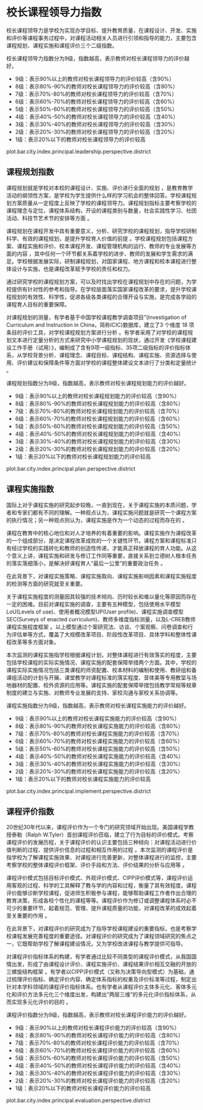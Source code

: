 <!-- chapter principal  -->



# 校长课程领导力指数

校长课程领导力是学校为实现办学目标、提升教育质量，在课程设计、开发、实施和评价等课程事务过程中，对课程活动相关人员进行引领和指导的能力，主要包含课程规划、课程实施和课程评价三个二级指数。


校长课程领导力指数分为9级，指数越高，表示教师对校长课程领导力的评价越好。

\mylist

- 9级：表示90%以上的教师对校长课程领导力的评价较高\footnote{我们将得分超过本维度总分60\%界定为教师对校长课程领导力评价较高。}（含90%）
- 8级：表示80%-90%的教师对校长课程领导力的评价较高（含80%）
- 7级：表示70%-80%的教师对校长课程领导力的评价较高（含70%）
- 6级：表示60%-70%的教师对校长课程领导力的评价较高（含60%）
- 5级：表示50%-60%的教师对校长课程领导力的评价较高（含50%）
- 4级：表示40%-50%的教师对校长课程领导力的评价较高（含40%）
- 3级：表示30%-40%的教师对校长课程领导力的评价较高（含30%）
- 2级：表示20%-30%的教师对校长课程领导力的评价较高（含20%）
- 1级：表示20%以下的教师对校长课程领导力的评价较高

\mytext

plot.bar.city.index.principal.leadership.perspective.district

## 课程规划指数

课程规划就是学校对本校的课程设计、实施、评价进行全面的规划 ，是教育教学活动的纲领性方案，是学校为学生提供什么样的学习机会的整体回答。学校课程规划方案质量从一定程度上反映了学校的课程领导力。课程规划指标主要考察学校的课程理念与定位，课程体系结构，开设的课程类别与数量，社会实践性学习、社团活动、科技节艺术节的安排等方面 。

课程规划在课程开发中具有重要意义，分析、研究学校的课程规划，指导学校研制科学、有效的课程规划，是提升学校育人价值的前提 。学校课程规划包括课程方案、课程实施和评价、校本课程开发、课程管理机构的运行、教师的专业发展等方面的内容 ，其中任何一个环节都关系着学校的进步、教师的发展和学生需求的满足。学校根据发展实际，研制课程规划，对国家课程、地方课程和校本课程进行整体设计与实施，也是课程改革赋予学校的责任和权力。

通过研究学校的课程规划方案，可以及时找出学校在课程规划中存在的问题，为学校提供有针对性的参考和指导。在学校层面落实国家课程改革的要求，提升学校课程规划的有效性、科学性，促进各级各类课程的合理开设与实施，是完成各学段的课程育人目标的重要保障。

对课程规划的测量，有学者基于中国学校课程教学调查项目”(Investigation of Curriculum and Instruction in China，简称ICIC)数据库，建立了3 个维度 18 项条目的评价工具，对学校课程规划方案进行分析 。有学者采用了对学校的课程规划文本进行定量分析的方式来研究中小学课程规划的现状，通过开发《学校课程建设工作手册（试用）》，编制成了含有9项一级指标、35项二级指标的评价指标体系，从学校背景分析、课程理念、课程目标、课程结构、课程实施、资源选择与使用、评价建议和保障条件等方面对学校的课程整体建设文本进行了分类和定量统计 。


课程规划指数分为9级，指数越高，表示教师对校长课程规划能力的评价越好。

\mylist

- 9级：表示90%以上的教师对校长课程规划能力的评价较高\footnote{我们将得分超过本维度总分60\%界定为教师对校长课程领导力评价较高。}（含90%）
- 8级：表示80%-90%的教师对校长课程规划能力的评价较高（含80%）
- 7级：表示70%-80%的教师对校长课程规划能力的评价较高（含70%）
- 6级：表示60%-70%的教师对校长课程规划能力的评价较高（含60%）
- 5级：表示50%-60%的教师对校长课程规划能力的评价较高（含50%）
- 4级：表示40%-50%的教师对校长课程规划能力的评价较高（含40%）
- 3级：表示30%-40%的教师对校长课程规划能力的评价较高（含30%）
- 2级：表示20%-30%的教师对校长课程规划能力的评价较高（含20%）
- 1级：表示20%以下的教师对校长课程规划能力的评价较高

\mytext
plot.bar.city.index.principal.plan.perspective.district


## 课程实施指数

国际上对于课程实施的研究起步较晚，一直到现在，关于课程实施的本质问题，学者和专家们都有不同的理解。一种观点认为，课程实施问题就是研究一个课程方案的执行情况；另一种观点则认为，课程实施是作为一个动态的过程而存在的 。

课程在教育中的核心地位和对人才培养的有着重要的影响。课程实施作为课程改革的一个组成部分，是决定课程改革成败的一个关键性环节。课程方案和课程标准只有经过学校的实践转化和教师的创造性传递，才能真正释放课程的育人功能。从这个意义上讲，课程实施和研发与修订工作同等重要，直接关系到立德树人根本任务的落实落细落小，是解决好课程育人“最后一公里”的重要政治任务 。

在此背景下，对课程实施策略、课程实施取向、课程实施影响因素和课程实施程度的检测等方面的研究就至关重要。

关于课程实施程度的测量因其较强的技术倾向、历时较长和难以量化等原因而存在一定的困难。目前对课程实施的调查，主要有五种模型，包括使用水平模型LoU(Levels of use)、使用者概况模型UP(User profile)、课程实施调查模型SEC(Surveys of enacted curriculum)、教师多维度指标测量，以及L-CREB教师课程实施程度框架 。以上模型通过个案研究法、访谈、个案观察、问卷调查和行为评估单等方式，覆盖了大规模改革项目、阶段性改革项目、具体学科和整体性课程改革等多方面对象。

本次监测的课程实施指学校根据课程计划，对整体课程进行有效落实的程度，主要包括学校课程的实际实施情况、课程实施的配套保障举措两个方面。其中，学校的课程实际实施情况包括三类课程的师资配置、校本材料的编制和使用、教研组和备课组活动的计划与开展、课堂教学对课程标准的落实程度、音体美等专用教室与场地器材的配置、校外资源的应用等。课程实施的配套保障举措包括教学常规等规章制度的建立与实施、对教师专业发展的支持、家校沟通与家校关系协调等。


课程实施指数分为9级，指数越高，表示教师对校长课程实施能力的评价越好。

\mylist

- 9级：表示90%以上的教师对校长课程实施能力的评价较高\footnote{我们将得分超过本维度总分60\%界定为教师对校长课程领导力评价较高。}（含90%）
- 8级：表示80%-90%的教师对校长课程实施能力的评价较高（含80%）
- 7级：表示70%-80%的教师对校长课程实施能力的评价较高（含70%）
- 6级：表示60%-70%的教师对校长课程实施能力的评价较高（含60%）
- 5级：表示50%-60%的教师对校长课程实施能力的评价较高（含50%）
- 4级：表示40%-50%的教师对校长课程实施能力的评价较高（含40%）
- 3级：表示30%-40%的教师对校长课程实施能力的评价较高（含30%）
- 2级：表示20%-30%的教师对校长课程实施能力的评价较高（含20%）
- 1级：表示20%以下的教师对校长课程实施能力的评价较高

\mytext
plot.bar.city.index.principal.implement.perspective.district


## 课程评价指数

20世纪30年代以来，课程评价作为一个专门的研究领域开始出现。美国课程学教授泰勒（Ralph W.Tyler）首创课程评价莅临，建立了行为目标的评价模式。考察课程评价的发展历程，关于课程评价的认识主要包括三种倾向：对课程活动进行价值判断的过程、提供评价信息的过程和相互作用的过程 。本次监测的课程评价是指学校为了解课程实施效果、对课程进行完善更新，对整体课程进行的监控，主要考察学校的整体课程评价框架、评价手段和方法、评价结果的分析与应用等 。
    
课程评价模式包括目标评价模式、外观评价模式、CIPP评价模式等，课程评价运用客观的过程、科学的工具解释了教与学的内容和过程，衡量了其有效程度。课程评价能够诊断学校课程，促进师生积极参与课程，能够帮助课程工作者作出合理的教育决策，形成各校个性化的课程等等。课程评价作为修订或调整课程体系时必不可少的重要环节，起着规范、管理、提升课程质量的功能，对课程改革的成效起着至关重要的作用 。
    
在此背景下，对课程评价的研究成为了指导学校课程建设的重要指标，也是考察学校课程发展完善程度的重要途径。对课程评价的研究成为了课程领域研究的焦点之一，它既帮助学校了解课程建设情况，又为学校改进课程与教学提供可指导。

对课程评价指标体系的构建，有学者通过比较不同类型的课程评价模式，从我国国情出发，形成了由课程设计评价、课程实施评价、课程结果评价相互交融的开放的三螺旋结构框架 。有学者以CIPP评价模式（又称为决策导向型模式）为基础，通过梳理评价指标、确定评价内容、确定体系指标的权重及评价标准等过程，制定出针对本学科领域的课程评价指标体系。也有学者从课程评价主体多元化、客体多元化和评价方法多元化三个维度出发，构建出“两层三维”的多元化评价指标体系，从而实现多元化评价的目的 。


课程评价指数分为9级，指数越高，表示教师对校长课程评价能力的评价越好。

\mylist

- 9级：表示90%以上的教师对校长课程评价能力的评价较高\footnote{我们将得分超过本维度总分60\%界定为教师对校长课程领导力评价较高。}（含90%）
- 8级：表示80%-90%的教师对校长课程评价能力的评价较高（含80%）
- 7级：表示70%-80%的教师对校长课程评价能力的评价较高（含70%）
- 6级：表示60%-70%的教师对校长课程评价能力的评价较高（含60%）
- 5级：表示50%-60%的教师对校长课程评价能力的评价较高（含50%）
- 4级：表示40%-50%的教师对校长课程评价能力的评价较高（含40%）
- 3级：表示30%-40%的教师对校长课程评价能力的评价较高（含30%）
- 2级：表示20%-30%的教师对校长课程评价能力的评价较高（含20%）
- 1级：表示20%以下的教师对校长课程评价能力的评价较高

\mytext

plot.bar.city.index.principal.evaluation.perspective.district

<!-- end of chapter principal  -->
